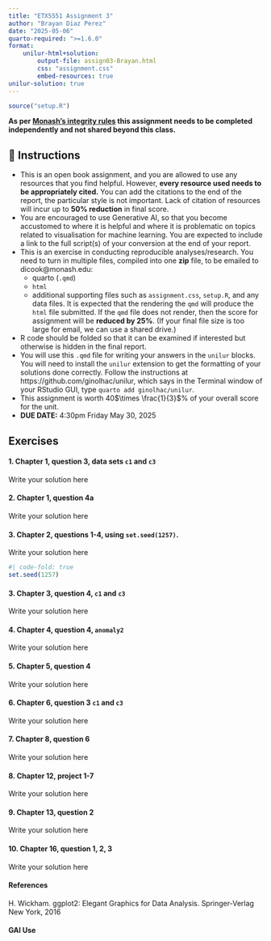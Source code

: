 ```yaml
---
title: "ETX5551 Assignment 3"
author: "Brayan Diaz Perez"
date: "2025-05-06"
quarto-required: ">=1.6.0"
format:
    unilur-html+solution:
        output-file: assign03-Brayan.html
        css: "assignment.css"
        embed-resources: true
unilur-solution: true
---
```


```r
source("setup.R")
```

**As per [Monash's integrity rules](https://www.monash.edu/student-academic-success/learnhq/maintain-academic-integrity) this assignment needs to be completed independently and not shared beyond this class.**


## 🔑 Instructions

- This is an open book assignment, and you are allowed to use any resources that you find helpful. However, **every resource used needs to be appropriately cited.** You can add the citations to the end of the report, the particular style is not important. Lack of citation of resources will incur up to **50% reduction** in final score.
- You are encouraged to use Generative AI, so that you become accustomed to where it is helpful and where it is problematic on topics related to visualisation for machine learning. You are expected to include a link to the full script(s) of your conversion at the end of your report.
- This is an exercise in conducting reproducible analyses/research. You need to turn in multiple files, compiled into one **zip** file, to be emailed to dicook@monash.edu:
    - quarto (`.qmd`)
    - `html`
    - additional supporting files such as `assignment.css`, `setup.R`, and any data files. 
It is expected that the rendering the `qmd` will produce the `html` file submitted. If the `qmd` file does not render, then the score for assignment will be **reduced by 25%**. (If your final file size is too large for email, we can use a shared drive.)
- R code should be folded so that it can be examined if interested but otherwise is hidden in the final report.
- You will use this `.qmd` file for writing your answers in the `unilur` blocks. You will need to install the `unilur` extension to get the formatting of your solutions done correctly. Follow the instructions at https://github.com/ginolhac/unilur, which says in the Terminal window of your RStudio GUI, type `quarto add ginolhac/unilur`.
- This assignment is worth 40$\times \frac{1}{3}$% of your overall score for the unit.
- **DUE DATE:** 4:30pm Friday May 30, 2025

## Exercises

#### 1.  Chapter 1, question 3, data sets `c1` and `c3`


::: unilur-solution

Write your solution here

:::

#### 2. Chapter 1, question 4a

::: unilur-solution

Write your solution here

:::

#### 3. Chapter 2, questions 1-4, using `set.seed(1257)`.

::: unilur-solution

Write your solution here

```r
#| code-fold: true
set.seed(1257)
```

:::

#### 3. Chapter 3, question 4, `c1` and `c3`

::: unilur-solution

Write your solution here

:::

#### 4. Chapter 4, question 4, `anomaly2`

::: unilur-solution

Write your solution here

:::

#### 5. Chapter 5, question 4

::: unilur-solution

Write your solution here

:::

#### 6. Chapter 6, question 3 `c1` and `c3`

::: unilur-solution

Write your solution here

:::

#### 7. Chapter 8, question 6

::: unilur-solution

Write your solution here

:::

#### 8. Chapter 12, project 1-7

::: unilur-solution

Write your solution here

:::


#### 9. Chapter 13, question 2

::: unilur-solution

Write your solution here

:::

#### 10. Chapter 16, question 1, 2, 3

::: unilur-solution

Write your solution here

:::

#### References

H. Wickham. ggplot2: Elegant Graphics for Data Analysis.
  Springer-Verlag New York, 2016

#### GAI Use
